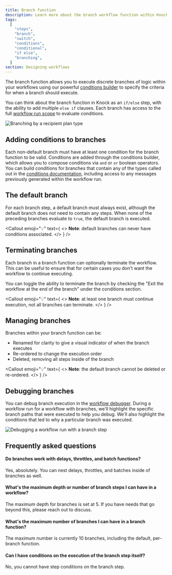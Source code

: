 ```yaml
---
title: Branch function
description: Learn more about the branch workflow function within Knock's notification engine.
tags:
  [
    "steps",
    "branch",
    "switch",
    "conditions",
    "conditional",
    "if else",
    "branching",
  ]
section: Designing workflows
---
```



The branch function allows you to execute discrete branches of logic within your workflows using our powerful [conditions builder](/concepts/conditions) to specify the criteria for when a branch should execute.

You can think about the branch function in Knock as an `if/else` step, with the ability to add multiple `else if` clauses. Each branch has access to the full [workflow run scope](/concepts/conditions#condition-types) to evaluate conditions.

![Branching by a recipient plan type](/images/branch-step.png)

## Adding conditions to branches

Each non-default branch must have at least one condition for the branch function to be valid. Conditions are added through the conditions builder, which allows you to compose conditions via `and` or `or` boolean operators. You can build conditions for branches that contain any of the types called out in the [conditions documentation](/concepts/conditions#condition-types), including access to any messages previously generated within the workflow run.

## The default branch

For each branch step, a default branch must always exist, although the default branch does not need to contain any steps. When none of the preceding branches evaluate to `true`, the default branch is executed.

<Callout
  emoji="💡"
  text={
    <>
      <strong>Note</strong>: default branches can never have conditions
      associated.
    </>
  }
/>

## Terminating branches

Each branch in a branch function can optionally terminate the workflow. This can be useful to ensure that for certain cases you don't want the workflow to continue executing.

You can toggle the ability to terminate the branch by checking the "Exit the workflow at the end of the branch" under the conditions section.

<Callout
  emoji="💡"
  text={
    <>
      <strong>Note</strong>: at least one branch must continue execution, not
      all branches can terminate.
    </>
  }
/>

## Managing branches

Branches within your branch function can be:

- Renamed for clarity to give a visual indicator of when the branch executes
- Re-ordered to change the execution order
- Deleted, removing all steps inside of the branch

<Callout
  emoji="💡"
  text={
    <>
      <strong>Note</strong>: the default branch cannot be deleted or re-ordered.
    </>
  }
/>

## Debugging branches

You can debug branch execution in the [workflow debugger](/send-notifications/debugging-workflows). During a workflow run for a workflow with branches, we'll highlight the specific branch paths that were executed to help you debug. We'll also highlight the conditions that led to why a particular branch was executed.

![Debugging a workflow run with a branch step](/images/branch-step-debugging.png)

## Frequently asked questions

#### Do branches work with delays, throttles, and batch functions?

Yes, absolutely. You can nest delays, throttles, and batches inside of branches as well.

#### What's the maximum depth or number of branch steps I can have in a workflow?

The maximum depth for branches is set at 5. If you have needs that go beyond this, please reach out to discuss.

#### What's the maximum number of branches I can have in a branch function?

The maximum number is currently 10 branches, including the default, per-branch function.

#### Can I have conditions on the execution of the branch step itself?

No, you cannot have step conditions on the branch step.
